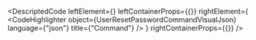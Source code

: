 
<DescriptedCode
  leftElement={<UserResetPasswordCommandDesc />}
  leftContainerProps={{}}
  rightElement={
    <CodeHighlighter
      object={UserResetPasswordCommandVisualJson}
      language={"json"}
      title={"Command"}
    />
  }
  rightContainerProps={{}}
/>
